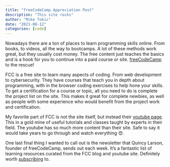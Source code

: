 ```yaml
---
title: "freeCodeCamp Appreciation Post"
description: "This site rocks"
author: "Mike Tokic"
date: "2021-08-12"
categories: [code]
---
```



Nowadays there are a ton of places to learn programming skills online. From books, to videos, all the way to bootcamps. A lot of these methods work great, but they usually cost money. The free content just teaches the basics and is a hook for you to continue into a paid course or site. [freeCodeCamp](https://www.freecodecamp.org/) to the rescue!

FCC is a free site to learn many aspects of coding. From web development to cybersecurity. They have courses that teach you in depth about programming, with in the browser coding exercises to help hone your skills. To get a certification for a course or topic, all you need to do is complete the project list on the site. This makes it great for complete newbies, as well as people with some experience who would benefit from the project work and certification. 

My favorite part of FCC is not the site itself, but instead their [youtube page](https://www.youtube.com/channel/UC8butISFwT-Wl7EV0hUK0BQ). This in a gold mine of useful tutorials and classes taught by experts in their field. The youtube has so much more content than their site. Safe to say it would take years to go through and watch everything 😍. 

One last final thing I wanted to call out is the newsletter that Quincy Larson, founder of freeCodeCamp, sends out each week. It's a fantastic list of learning resources curated from the FCC blog and youtube site. Definitely worth [subscribing](https://www.freecodecamp.org/email-sign-up/) to. 